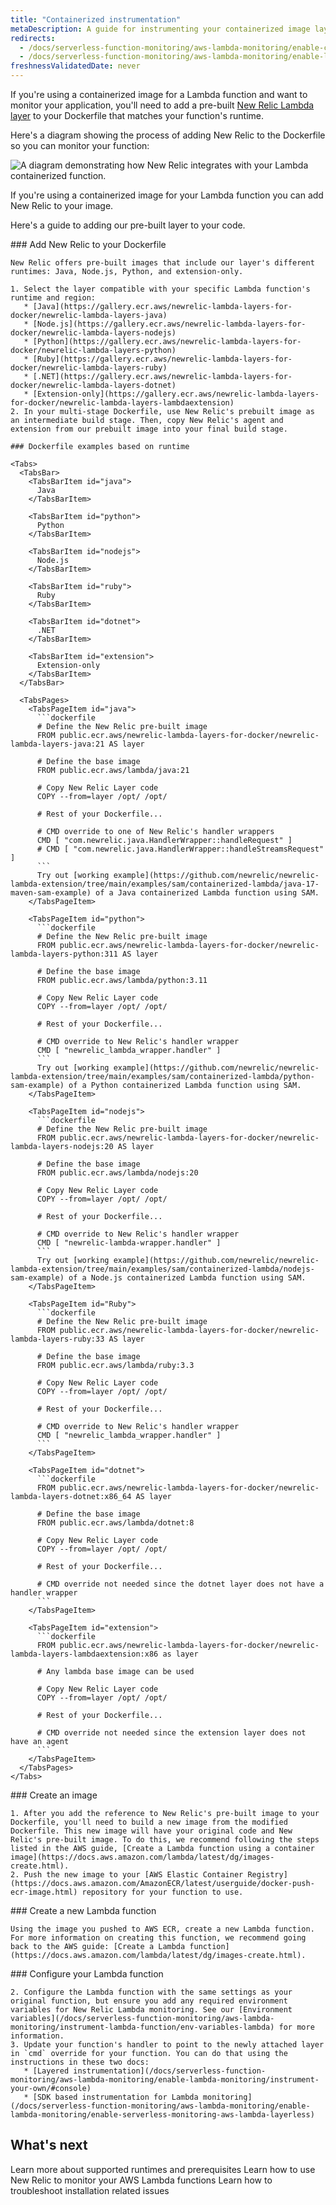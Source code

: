 ```yaml
---
title: "Containerized instrumentation"
metaDescription: A guide for instrumenting your containerized image layer with New Relic.
redirects:
  - /docs/serverless-function-monitoring/aws-lambda-monitoring/enable-containerized-function-monitoring/get-started
  - /docs/serverless-function-monitoring/aws-lambda-monitoring/enable-lambda-monitoring/containerized-images
freshnessValidatedDate: never
---
```


If you're using a containerized image for a Lambda function and want to monitor your application, you'll need to add a pre-built [New Relic Lambda layer](https://gallery.ecr.aws/newrelic-lambda-layers-for-docker?page=1) to your Dockerfile that matches your function's runtime. 

Here's a diagram showing the process of adding New Relic to the Dockerfile so you can monitor your function:

<img
  title="containerized images "
  alt="A diagram demonstrating how New Relic integrates with your Lambda containerized function."
  src="/images/serverless_diagram_containerized-images-with-lambda.webp"
/>

<figcaption>
  If you're using a containerized image for your Lambda function you can add New Relic to your image.
</figcaption>

Here's a guide to adding our pre-built layer to your code.

<Steps>
  <Step>
    ### Add New Relic to your Dockerfile

    New Relic offers pre-built images that include our layer's different runtimes: Java, Node.js, Python, and extension-only.

    1. Select the layer compatible with your specific Lambda function's runtime and region:
       * [Java](https://gallery.ecr.aws/newrelic-lambda-layers-for-docker/newrelic-lambda-layers-java)
       * [Node.js](https://gallery.ecr.aws/newrelic-lambda-layers-for-docker/newrelic-lambda-layers-nodejs)
       * [Python](https://gallery.ecr.aws/newrelic-lambda-layers-for-docker/newrelic-lambda-layers-python)
       * [Ruby](https://gallery.ecr.aws/newrelic-lambda-layers-for-docker/newrelic-lambda-layers-ruby)
       * [.NET](https://gallery.ecr.aws/newrelic-lambda-layers-for-docker/newrelic-lambda-layers-dotnet)
       * [Extension-only](https://gallery.ecr.aws/newrelic-lambda-layers-for-docker/newrelic-lambda-layers-lambdaextension)
    2. In your multi-stage Dockerfile, use New Relic's prebuilt image as an intermediate build stage. Then, copy New Relic's agent and extension from our prebuilt image into your final build stage.

    ### Dockerfile examples based on runtime

    <Tabs>
      <TabsBar>
        <TabsBarItem id="java">
          Java
        </TabsBarItem>

        <TabsBarItem id="python">
          Python
        </TabsBarItem>

        <TabsBarItem id="nodejs">
          Node.js
        </TabsBarItem>

        <TabsBarItem id="ruby">
          Ruby
        </TabsBarItem>

        <TabsBarItem id="dotnet">
          .NET
        </TabsBarItem>

        <TabsBarItem id="extension">
          Extension-only
        </TabsBarItem>
      </TabsBar>

      <TabsPages>
        <TabsPageItem id="java">
          ```dockerfile
          # Define the New Relic pre-built image
          FROM public.ecr.aws/newrelic-lambda-layers-for-docker/newrelic-lambda-layers-java:21 AS layer

          # Define the base image
          FROM public.ecr.aws/lambda/java:21

          # Copy New Relic Layer code
          COPY --from=layer /opt/ /opt/

          # Rest of your Dockerfile...

          # CMD override to one of New Relic's handler wrappers
          CMD [ "com.newrelic.java.HandlerWrapper::handleRequest" ]
          # CMD [ "com.newrelic.java.HandlerWrapper::handleStreamsRequest" ]
          ```
          Try out [working example](https://github.com/newrelic/newrelic-lambda-extension/tree/main/examples/sam/containerized-lambda/java-17-maven-sam-example) of a Java containerized Lambda function using SAM.
        </TabsPageItem>

        <TabsPageItem id="python">
          ```dockerfile
          # Define the New Relic pre-built image
          FROM public.ecr.aws/newrelic-lambda-layers-for-docker/newrelic-lambda-layers-python:311 AS layer

          # Define the base image
          FROM public.ecr.aws/lambda/python:3.11

          # Copy New Relic Layer code
          COPY --from=layer /opt/ /opt/

          # Rest of your Dockerfile...

          # CMD override to New Relic's handler wrapper
          CMD [ "newrelic_lambda_wrapper.handler" ]
          ```
          Try out [working example](https://github.com/newrelic/newrelic-lambda-extension/tree/main/examples/sam/containerized-lambda/python-sam-example) of a Python containerized Lambda function using SAM.
        </TabsPageItem>

        <TabsPageItem id="nodejs">
          ```dockerfile
          # Define the New Relic pre-built image
          FROM public.ecr.aws/newrelic-lambda-layers-for-docker/newrelic-lambda-layers-nodejs:20 AS layer

          # Define the base image
          FROM public.ecr.aws/lambda/nodejs:20

          # Copy New Relic Layer code
          COPY --from=layer /opt/ /opt/

          # Rest of your Dockerfile...

          # CMD override to New Relic's handler wrapper
          CMD [ "newrelic-lambda-wrapper.handler" ]
          ```
          Try out [working example](https://github.com/newrelic/newrelic-lambda-extension/tree/main/examples/sam/containerized-lambda/nodejs-sam-example) of a Node.js containerized Lambda function using SAM.
        </TabsPageItem>

        <TabsPageItem id="Ruby">
          ```dockerfile
          # Define the New Relic pre-built image
          FROM public.ecr.aws/newrelic-lambda-layers-for-docker/newrelic-lambda-layers-ruby:33 AS layer

          # Define the base image
          FROM public.ecr.aws/lambda/ruby:3.3

          # Copy New Relic Layer code
          COPY --from=layer /opt/ /opt/

          # Rest of your Dockerfile...

          # CMD override to New Relic's handler wrapper
          CMD [ "newrelic_lambda_wrapper.handler" ]
          ```
        </TabsPageItem>

        <TabsPageItem id="dotnet">
          ```dockerfile
          FROM public.ecr.aws/newrelic-lambda-layers-for-docker/newrelic-lambda-layers-dotnet:x86_64 AS layer

          # Define the base image
          FROM public.ecr.aws/lambda/dotnet:8

          # Copy New Relic Layer code
          COPY --from=layer /opt/ /opt/

          # Rest of your Dockerfile...

          # CMD override not needed since the dotnet layer does not have a handler wrapper
          ```
        </TabsPageItem>

        <TabsPageItem id="extension">
          ```dockerfile
          FROM public.ecr.aws/newrelic-lambda-layers-for-docker/newrelic-lambda-layers-lambdaextension:x86 as layer

          # Any lambda base image can be used

          # Copy New Relic Layer code
          COPY --from=layer /opt/ /opt/

          # Rest of your Dockerfile...

          # CMD override not needed since the extension layer does not have an agent
          ```
        </TabsPageItem>
      </TabsPages>
    </Tabs>
  </Step>

  <Step>
    ### Create an image

    1. After you add the reference to New Relic's pre-built image to your Dockerfile, you'll need to build a new image from the modified Dockerfile. This new image will have your original code and New Relic's pre-built image. To do this, we recommend following the steps listed in the AWS guide, [Create a Lambda function using a container image](https://docs.aws.amazon.com/lambda/latest/dg/images-create.html).
    2. Push the new image to your [AWS Elastic Container Registry](https://docs.aws.amazon.com/AmazonECR/latest/userguide/docker-push-ecr-image.html) repository for your function to use.
  </Step>

  <Step>
    ### Create a new Lambda function

    Using the image you pushed to AWS ECR, create a new Lambda function. For more information on creating this function, we recommend going back to the AWS guide: [Create a Lambda function](https://docs.aws.amazon.com/lambda/latest/dg/images-create.html).
  </Step>

  <Step>
    ### Configure your Lambda function

    2. Configure the Lambda function with the same settings as your original function, but ensure you add any required environment variables for New Relic Lambda monitoring. See our [Environment variables](/docs/serverless-function-monitoring/aws-lambda-monitoring/instrument-lambda-function/env-variables-lambda) for more information.
    3. Update your function's handler to point to the newly attached layer in `cmd` override for your function. You can do that using the instructions in these two docs:
       * [Layered instrumentation](/docs/serverless-function-monitoring/aws-lambda-monitoring/enable-lambda-monitoring/instrument-your-own/#console)
       * [SDK based instrumentation for Lambda monitoring](/docs/serverless-function-monitoring/aws-lambda-monitoring/enable-lambda-monitoring/enable-serverless-monitoring-aws-lambda-layerless)
  </Step>
</Steps>

## What's next

<DocTiles>
  <DocTile title="Compatibility and requirement" path="/docs/serverless-function-monitoring/aws-lambda-monitoring/instrument-lambda-function/compatibility-requirement-lambda-monitoring">Learn more about supported runtimes and prerequisites</DocTile>
  <DocTile title="Data and UI" path="/docs/serverless-function-monitoring/aws-lambda-monitoring/ui-data/understand-lambda-monitoring-ui/" >Learn how to use New Relic to monitor your AWS Lambda functions</DocTile>
  <DocTile title="Troubleshooting" path="/docs/serverless-function-monitoring/aws-lambda-monitoring/troubleshooting" >Learn how to troubleshoot installation related issues</DocTile>
</DocTiles>




